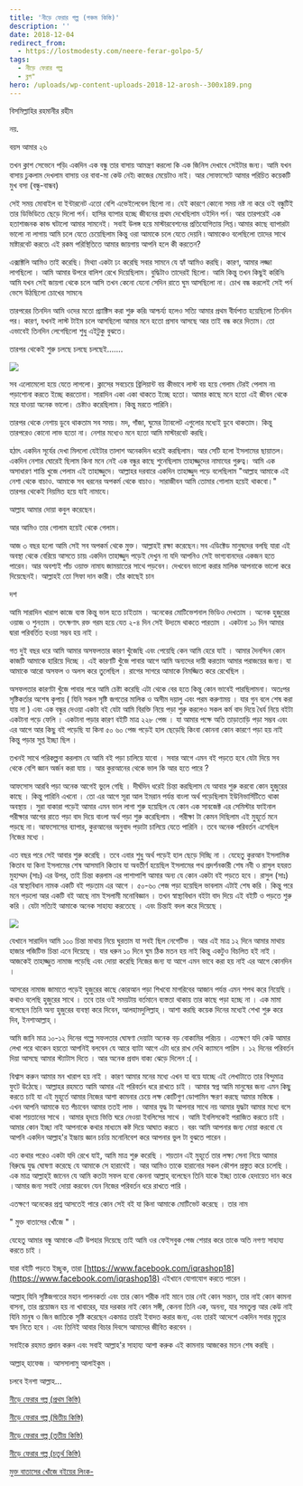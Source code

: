 ```yaml
---
title: 'নীড়ে ফেরার গল্প (পঞ্চম কিস্তি)'
description: ''
date: 2018-12-04
redirect_from:
  - https://lostmodesty.com/neere-ferar-golpo-5/
tags:
  - নীড়ে ফেরার গল্প
  - ব্লগ"
hero: /uploads/wp-content-uploads-2018-12-arosh--300x189.png
---
```


বিসমিল্লাহির রহমানীর রহীম

নয়.

বয়স আমার ২৬

তখন ক্লাশ সেভেনে পড়ি৷ একদিন এক বন্ধু তার বাসায় আমন্ত্রণ করলো কি এক জিনিস দেখাবে সেইটার জন্য। আমি যখন বাসায় ঢুকলাম দেখলাম বাসায় ওর বাবা-মা কেউ নেই৷ কাজের মেয়েটাও নাই। আর সোফাসেটে আমার পরিচিত কয়েকটি মুখ বসা (বন্ধু-বান্ধব)

সেই সময় মোবাইল বা ইন্টারনেট এতো বেশি এভেইলেবেল ছিলো না। যেই কারণে কোনো সময় নষ্ট না করে ওই বন্ধুটিই তার ডিভিডিতে ছেড়ে দিলো পর্ন। হাসির ব্যাপার হচ্ছে জীবনের প্রথম দেখেছিলাম ওইদিন পর্ন। আর তারপরেই এক হতাশাজনক কান্ড ঘটালো আমার সামনেই। সবাই উলঙ্গ হয়ে মাস্টারবেশনের প্রতিযোগিতায় লিপ্ত ৷ আমার কাছে ব্যাপারটা ভালো না লাগায় আমি চলে যেতে চেয়েছিলাম কিন্তু ওরা আমাকে চলে যেতে দেয়নি ৷ আমাকেও বলেছিলো তাদের সাথে মাষ্টারবেট করতে৷ এই রকম পরিস্থিতিতে আমার জায়গায় আপনি হলে কী করতেন?

এক্সাক্টলি আমিও তাই করেছি। মিথ্যা একটা ঢং করেছি সবার সামনে যে হ্যাঁ আমিও করছি। কারণ, আমার লজ্জা লাগছিলো । আমি আমার উপরে বালিশ রেখে দিয়েছিলাম। বুদ্ধিটাও তাদেরই ছিলো। আমি কিন্তু তখন কিছুই করিনি৷ আমি যখন সেই জায়গা থেকে চলে আসি তখন কেনো যেনো সেদিন রাতে ঘুম আসছিলো না। চোখ বন্ধ করলেই সেই পর্ন ভেসে উঠছিলো চোখের সামনে৷

তারপরের তিনদিন আমি ওদের মতো প্র্যাক্টিস করা শুরু করি৷ আশ্চর্য্য হলেও সত্যি আমার প্রথম বীর্যপাত হয়েছিলো তিনদিন পর। কারণ, যখনই লাস্ট টাইম চলে আসছিলো আমার মনে হতো প্রসাব আসছে আর তাই বন্ধ করে দিতাম। তো এভাবেই তিনদিন লেগেছিলো শুধু এইটুকু বুঝতে।

তারপর থেকেই শুরু চলছে চলছে চলছেই.......

![](uploads/wp-content-uploads-2018-12-arosh--300x189.png)

সব এলোমেলো হয়ে যেতে লাগলো। ক্লাসের সবচেয়ে ব্রিলিয়ান্ট বয় কীভাবে লাস্ট বয় হয়ে গেলাম টেরই পেলাম না৷ পড়াশোনা করতে ইচ্ছে করতোনা। সারাদিন একা একা থাকতে ইচ্ছে হতো। আমার কাছে মনে হতো এই জীবন থেকে মরে যাওয়া অনেক ভালো। চেষ্টাও করেছিলাম। কিন্তু মরতে পারিনি।

তারপর থেকে নেশায় ডুবে থাকতাম সব সময়। মদ, গাঁজা, ঘুমের ট্যাবলেট এগুলোর মধ্যেই ডুবে থাকতাম। কিন্তু তারপরেও কোনো লাভ হতো না। নেশার মধ্যেও মনে হতো আমি মাস্টারবেট করছি।

হঠাৎ একদিন সূর্যের দেখা মিললো যেইটার তালাশ অনেকদিন ধরেই করছিলাম। আর সেটি হলো ইসলামের ছায়াতল। একদিন নেশার ঘোরেই ছিলাম কিনা মনে নেই এক বন্ধুর কাছে শুনেছিলাম তাহাজ্জুদের নামাযের গুরুত্ব। আমি এক অসাধারণ শান্তি খুজে পেলাম এই তাহাজ্জুদে। আল্লাহর দরবারে একদিন তাহাজ্জুদ পড়ে বলেছিলাম "আল্লাহ আমাকে এই নেশা থেকে বাচাও. আমাকে সব ধরনের অপকর্ম থেকে বাচাও। সারাজীবন আমি তোমার গোলাম হয়েই থাকবো।" তারপর থেকেই নিয়মিত হয়ে যাই নামাযে।

আল্লাহ আমার দোয়া কবুল করেছেন।

আর আমিও তার গোলাম হয়েই থেকে গেলাম।

আজ ৩ বছর হলো আমি সেই সব অপকর্ম থেকে মুক্ত। আল্লাহই রক্ষা করেছেন।সব এডিক্টেড মানুষদের বলছি যারা এই অবস্থা থেকে বেরিয়ে আসতে চায়৷ একদিন তাহাজ্জুদ পড়েই দেখুন না যদি আপনিও সেই ভাগ্যবানদের একজন হতে পারেন। আর অবশ্যই পাঁচ ওয়াক্ত নামায জাময়াতের সাথে পড়বেন। দেখবেন ভালো করার মালিক আপনাকে ভালো করে দিয়েছেনই। আল্লাহই তো সিফা দান কারী। তাঁর কাছেই চান

দশ

আমি সারাদিন খারাপ কাজে ব্যস্ত কিন্তু ভাল হতে চাইতাম । অনেকের মোটিভেশনাল ভিডিও দেখতাম । অনেক হুজুরের ওয়াজ ও শুনতাম । তৎক্ষণাৎ রক্ত গরম হয়ে যেত ২-৪ দিন সেই উদ্যমে থাকতে পারতাম । একটানা ১০ দিন আমার দ্বারা পরিবর্তিত হওয়া সম্ভব হয় নাই ।

গত দুই বছর ধরে আমি আমার অসফলতার কারণ খুঁজেছি এবং পেয়েছি কেন আমি হেরে যাই । আমার দৈনন্দিন কোন কাজটি আমাকে হারিয়ে দিচ্ছে । এই কারণটি খুঁজে পাবার আগে আমি অন্যদের দায়ী করতাম আমার পরাজয়ের জন্য। যা আমাকে আরো অসফল ও অলস করে তুলেছিল । রাগের সাগরে আমাকে নিমজ্জিত করে রেখেছিল ।

অসফলতার কারণটা খুঁজে পাবার পরে আমি চেষ্টা করেছি এটা থেকে বের হতে কিন্তু কোন ভাবেই পারছিলামনা। অতঃপর সৃষ্টিকর্তার অশেষ কৃপায় ( যিনি সকল সৃষ্টি জগতের মালিক ও অসীম দয়ালু এবং পরম করুণাময় । যার গুন বলে শেষ করা যায় না ) এবং এক বন্ধুর দেওয়া একটা বই যেটা আমি বিরক্তি নিয়ে পড়া শুরু করলেও সকল কর্ম বাদ দিয়ে ধৈর্য নিয়ে বইটা একটানা পড়ে ফেলি । একটানা পড়ার কারণ বইটি মাত্র ২২৮ পেজ । যা আমার পক্ষে অতি তাড়াতাড়ি পড়া সম্ভব এবং এর আগে আর কিছু বই পড়েছি যা কিনা ৫০ ৬০ পেজ পড়েই হাল ছেড়েছি কিংবা কোননা কোন কারণে পড়া হয় নাই কিন্তু পড়ার সুপ্ত ইচ্ছা ছিল ।

তখনই সাথে পরিকল্পনা করলাম যে আমি বই পড়া চালিয়ে যাবো । সবার আগে এমন বই পড়তে হবে যেটা দিয়ে সব থেকে বেশি জ্ঞান অর্জন করা যায় । আর কুরআনের থেকে ভাল কি আর হতে পারে ?

আফসোস আরবি পড়া অনেক আগেই ভুলে গেছি । দীর্ঘদিন ধরেই চিন্তা করছিলাম যে আবার শুরু করবো কোন হুজুরের কাছে । কিন্তু পারিনি এখনো । তো এর আগে সূরা আল ইমরান পর্যন্ত বাংলা অর্থ পড়েছিলাম ইউনিভার্সিটিতে থাকা অবস্থায় । সুরা বাকারা পড়েই আমার এমন ভাল লাগা শুরু হয়েছিল যে কোন এক সাবজেক্ট এর সেমিস্টার ফাইনাল পরীক্ষার আগের রাতে পড়া বাদ দিয়ে বাংলা অর্থ পড়া শুরু করেছিলাম । পরীক্ষা টা কেমন দিছিলাম এই মুহূর্তে মনে পড়ছে না। আফসোসের ব্যাপার, কুরআনের অনুবাদ পড়াটা চালিয়ে যেতে পারিনি । তবে অনেক পরিবর্তন এসেছিল নিজের মধ্যে ।

এত বছর পরে সেই আবার শুরু করেছি । তবে এবার শুধু অর্থ পড়েই হাল ছেড়ে দিচ্ছি না । যেহেতু কুরআন ইসলামিক কিতাব যা কিনা ইসলামের শেষ আসমানি কিতাব যা অবতীর্ণ হয়েছিল ইসলামের পথ প্রদর্শনকারী শেষ নবী ও রাসুল হযরত মুহাম্মদ (সাঃ) এর উপর, তাই চিন্তা করলাম এর পাশাপাশি আমার অন্য যে কোন একটা বই পড়তে হবে । রাসুল (সাঃ) এর স্বাস্থ্যবিধান নামক একটি বই পড়তাম এর আগে । ৫০-৬০ পেজ পড়া হয়েছিল ভাবলাম এটাই শেষ করি । কিন্তু পরে মনে পড়লো আর একটি বই আছে নাম ইসলামী মনোবিজ্ঞান । তখন স্বাস্থ্যবিধান বইটা বাদ দিয়ে এই বইটি ও পড়তে শুরু করি । যেটা সত্যিই আমাকে অনেক সাহায্য করতেছে । এবং চিন্তাই বদল করে দিয়েছে ।

![](https://lostmodesty.com/wp-content/uploads/2018/12/রাকিব-চৌধুরী-300x200.png)

যেখানে সারাদিন আমি ১০০ চিন্তা মাথায় নিয়ে ঘুরতাম যা সবই ছিল নেগেটিভ । আর এই মাত্র ১২ দিনে আমার মাথায় হাজার পজিটিভ চিন্তা এনে দিয়েছে । যার ধরুন ১০ দিনে ঘুম ঠিক মতন হয় নাই কিন্তু একটুও বিচলিত হই নাই । আজকেই তাহাজ্জুত নামাজ পড়েছি এবং দোয়া করেছি নিজের জন্য যা আগে এমন ভাবে করা হয় নাই এর আগে কোনদিন ।

আসরের নামাজ জামাতে পড়েই হুজুরের কাছে কোরআন পড়া শিখবো মাগরিবের আজান পর্যন্ত এমন শপথ করে নিয়েছি । কথাও বলেছি হুজুরের সাথে । তবে তার ওই সময়টায় বর্তমানে ব্যস্ততা থাকায় তার কাছে পড়া হচ্ছে না । এক মামা বলেছেন তিনি অন্য হুজুরের ব্যবস্থা করে দিবেন, আলহামদুলিল্লাহ্‌ । আশা করছি কয়েক দিনের মধ্যেই শেখা শুরু করে দিব, ইনশাআল্লাহ্‌ ।

আমি জানি মাত্র ১০-১২ দিনের গল্পে সফলতার ঘোষণা দেয়াটা অনেক বড় বোকামির পরিচয় । এতক্ষণে যদি কেউ আমার লেখা পরে থাকেন হয়তো আপনিই বলবেন যে আরে ব্যাটা আগে এটা ধরে রাখ দেখি ক্যামনে পারিস । ১২ দিনের পরিবর্তন দিয়া আসছে আমার স্ট্যাটাস দিতে । আর অনেক প্রবাদ বাক্য ঝেড়ে দিলেন :( ।

বিশ্বাস করুন আমার মন খারাপ হয় নাই । কারণ আমার মনের মধ্যে এখন যা বয়ে যাচ্ছে এই লেখাটাতে তার বিন্দুমাত্র ফুটে উঠেছে। আল্লাহর রহমতে আমি আমার এই পরিবর্তন ধরে রাখতে চাই । আমার স্বপ্ন আমি মানুষের জন্য এমন কিছু করতে চাই যা এই মুহূর্তে আমার নিজের আশা কামনার চেয়ে লক্ষ কোটিগুণ ডোপামিন ক্ষরণ করছে আমার মস্তিষ্কে । এখন আপনি আমাকে যত পঁচাবেন আমার ততই লাভ । আমার যুদ্ধ টা আপনার সাথে নয় আমার যুদ্ধটা আমার মধ্যে বসে থাকা শয়তানের সাথে । আমার হৃদয়ে ভিত্তি ঘরে নেওয়া ইবলিসের সাথে । আমি ইবলিসকেই পরাজিত করতে চাই । আমার কোন ইচ্ছা নাই আপনাকে কথার মাধ্যমে কষ্ট দিয়ে আঘাত করতে । বরং আমি আপনার জন্য দোয়া করবো যে আপনি একদিন আল্লাহ'র ইচ্চায় জ্ঞান চর্চায় মনোনিবেশ করে আপনার ভুল টা বুঝতে পারেন ।

এত কথার পরেও একটা যদি রেখে যাই, আমি মাত্র শুরু করেছি । শয়তান এই মুহূর্তে তার লক্ষ্য সেনা নিয়ে আমার বিরুদ্ধে যুদ্ধ ঘোষণা করেছে যে আমাকে সে হারাবেই । আর আমিও তাকে হারানোর সকল কৌশল প্রস্তুত করে চলেছি । এক মাত্র আল্লাহ্‌ই জানেন যে আমি কতটা সফল হবো কেননা আল্লাহ্‌ বলেছেন তিনি যাকে ইচ্ছা তাকে হেদায়েত দান করে ।আমার জন্য সবাই দোয়া করবেন যেন নিজের পরিবর্তন ধরে রাখতে পারি ।

এতক্ষণে অনেকের প্রশ্ন আসতেই পারে কোন সেই বই যা কিনা আমাকে মোটিভেট করেছে । তার নাম

" মুক্ত বাতাসের খোঁজে " ।

যেহেতু আমার বন্ধু আমাকে এটি উপহার দিয়েছে তাই আমি ওর ফেইসবুক পেজ শেয়ার করে তাকে অতি নগণ্য সাহায্য করতে চাই ।

যারা বইটি পড়তে ইচ্ছুক, তারা [https://www.facebook.com/iqrashop18](https://www.facebook.com/iqrashop18) এইখানে যোগাযোগ করতে পারেন ।

আল্লাহ্‌ যিনি সৃষ্টিজগতের মহান পালনকর্তা এবং তার কোন শরীক নাই মানে তার নেই কোন সন্তান, তার নাই কোন কামনা বাসনা, তার প্রয়োজন হয় না খাবারের, যার দরকার নাই কোন সঙ্গী, কেননা তিনি এক, অনন্য, যার সমতুল্য আর কেউ নাই যিনি মানুষ ও জিন জাতিকে সৃষ্টি করেছেন একমাত্র তারই ইবাদত করার জন্য, এবং তারই আদেশে একদিন সবার মৃত্যুর স্বাদ নিতে হবে । এবং তিনিই আবার বিচার দিবসে আমাদের জীবিত করবেন ।

সবাইকে রহমত প্রদান করুন এবং সবাই আল্লাহ'র সাহায্য আশা করুক এই কামনায় আজকের মতন শেষ করছি ।

আল্লাহ্‌ হাফেজ । আসসালামু আলাইকুম ।

চলবে ইনশা আল্লাহ...

[নীড়ে ফেরার গল্প (প্রথম কিস্তি)](https://cms.lostmodesty.com/2018/09/%E0%A6%A8%E0%A7%80%E0%A7%9C%E0%A7%87-%E0%A6%AB%E0%A7%87%E0%A6%B0%E0%A6%BE%E0%A6%B0-%E0%A6%97%E0%A6%B2%E0%A7%8D%E0%A6%AA/)

[নীড়ে ফেরার গল্প (দ্বিতীয় কিস্তি)](https://cms.lostmodesty.com/2018/09/%E0%A6%A8%E0%A7%80%E0%A7%9C%E0%A7%87-%E0%A6%AB%E0%A7%87%E0%A6%B0%E0%A6%BE%E0%A6%B0-%E0%A6%97%E0%A6%B2%E0%A7%8D%E0%A6%AA-%E0%A6%A6%E0%A7%8D%E0%A6%AC%E0%A6%BF%E0%A6%A4%E0%A7%80%E0%A7%9F-%E0%A6%95/)

[নীড়ে ফেরার গল্প (তৃতীয় কিস্তি)](https://cms.lostmodesty.com/2018/11/%E0%A6%A8%E0%A7%80%E0%A7%9C%E0%A7%87-%E0%A6%AB%E0%A7%87%E0%A6%B0%E0%A6%BE%E0%A6%B0-%E0%A6%97%E0%A6%B2%E0%A7%8D%E0%A6%AA-%E0%A6%A4%E0%A7%83%E0%A6%A4%E0%A7%80%E0%A7%9F-%E0%A6%95%E0%A6%BF%E0%A6%B8/)

[নীড়ে ফেরার গল্প (চতুর্থ কিস্তি)](https://cms.lostmodesty.com/2018/11/%E0%A6%A8%E0%A7%80%E0%A7%9C%E0%A7%87-%E0%A6%AB%E0%A7%87%E0%A6%B0%E0%A6%BE%E0%A6%B0-%E0%A6%97%E0%A6%B2%E0%A7%8D%E0%A6%AA-%E0%A6%9A%E0%A6%A4%E0%A7%81%E0%A6%B0%E0%A7%8D%E0%A6%A5-%E0%A6%95%E0%A6%BF/)

[মুক্ত বাতাসের খোঁজে বইয়ের লিংক-](http://www.mediafire.com/file/k74mjphvkz77ua7/%E0%A6%AE%E0%A7%81%E0%A6%95%E0%A7%8D%E0%A6%A4+%E0%A6%AC%E0%A6%BE%E0%A6%A4%E0%A6%BE%E0%A6%B8%E0%A7%87%E0%A6%B0+%E0%A6%96%E0%A7%8B%E0%A6%81%E0%A6%9C%E0%A7%87+.pdf)
